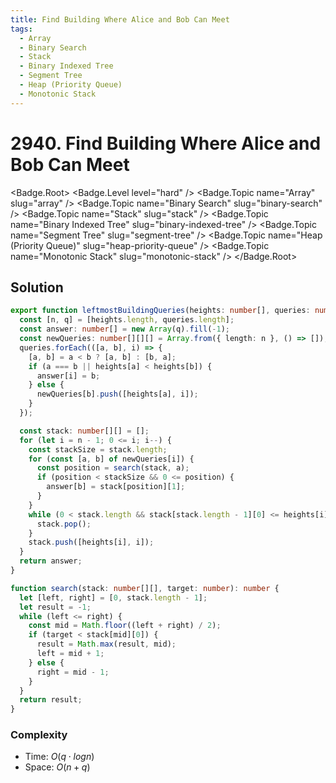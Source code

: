 ```yaml
---
title: Find Building Where Alice and Bob Can Meet
tags:
  - Array
  - Binary Search
  - Stack
  - Binary Indexed Tree
  - Segment Tree
  - Heap (Priority Queue)
  - Monotonic Stack
---
```


# 2940. Find Building Where Alice and Bob Can Meet

<Badge.Root>
  <Badge.Level level="hard" />
  <Badge.Topic name="Array" slug="array" />
  <Badge.Topic name="Binary Search" slug="binary-search" />
  <Badge.Topic name="Stack" slug="stack" />
  <Badge.Topic name="Binary Indexed Tree" slug="binary-indexed-tree" />
  <Badge.Topic name="Segment Tree" slug="segment-tree" />
  <Badge.Topic name="Heap (Priority Queue)" slug="heap-priority-queue" />
  <Badge.Topic name="Monotonic Stack" slug="monotonic-stack" />
</Badge.Root>

## Solution

```typescript filename="solution.ts" copy
export function leftmostBuildingQueries(heights: number[], queries: number[][]): number[] {
  const [n, q] = [heights.length, queries.length];
  const answer: number[] = new Array(q).fill(-1);
  const newQueries: number[][][] = Array.from({ length: n }, () => []);
  queries.forEach(([a, b], i) => {
    [a, b] = a < b ? [a, b] : [b, a];
    if (a === b || heights[a] < heights[b]) {
      answer[i] = b;
    } else {
      newQueries[b].push([heights[a], i]);
    }
  });

  const stack: number[][] = [];
  for (let i = n - 1; 0 <= i; i--) {
    const stackSize = stack.length;
    for (const [a, b] of newQueries[i]) {
      const position = search(stack, a);
      if (position < stackSize && 0 <= position) {
        answer[b] = stack[position][1];
      }
    }
    while (0 < stack.length && stack[stack.length - 1][0] <= heights[i]) {
      stack.pop();
    }
    stack.push([heights[i], i]);
  }
  return answer;
}

function search(stack: number[][], target: number): number {
  let [left, right] = [0, stack.length - 1];
  let result = -1;
  while (left <= right) {
    const mid = Math.floor((left + right) / 2);
    if (target < stack[mid][0]) {
      result = Math.max(result, mid);
      left = mid + 1;
    } else {
      right = mid - 1;
    }
  }
  return result;
}
```

### Complexity

- Time: $O(q \cdot logn)$
- Space: $O(n + q)$

<ProblemLink
  codingSite="leetcode"
  href="https://leetcode.com/problems/find-building-where-alice-and-bob-can-meet"
  title="Find Building Where Alice and Bob Can Meet"
/>

